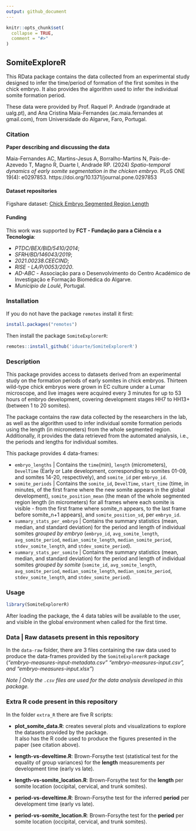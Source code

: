 ```yaml
---
output: github_document
---
```


<!-- README.md is generated from README.Rmd. Please edit this file -->

```r
knitr::opts_chunk$set(
  collapse = TRUE,
  comment = "#>"
)
```

## SomiteExploreR

This RData package contains the data collected from an experimental study designed to infer the time/period of formation of the first somites in the chick embryo. It also provides the algorithm used to infer the individual somite formation period.

These data were provided by Prof. Raquel P. Andrade (rgandrade at ualg.pt), and
Ana Cristina Maia-Fernandes (ac.maia.fernandes at gmail.com), 
from Universidade do Algarve, Faro, Portugal.


### Citation

**Paper describing and discussing the data**

Maia-Fernandes AC, Martins-Jesus A, Borralho-Martins N, Pais-de-Azevedo T, Magno R, Duarte I, Andrade RP. (2024) *Spatio-temporal dynamics of early somite segmentation in the chicken embryo.* PLoS ONE 19(4): e0297853. https://doi.org/10.1371/journal.pone.0297853  


#### Dataset repositories
Figshare dataset: [Chick Embryo Segmented Region Length](https://doi.org/10.6084/m9.figshare.22341070.v3)


#### Funding 

This work was supported by **FCT - Fundação para a Ciência e a Tecnologia**:

  - *PTDC/BEX/BID/5410/2014*; 
  - *SFRH/BD/146043/2019*; 
  - *2021.00238.CEECIND*; 
  - *RISE - LA/P/0053/2020*.
  - *AD-ABC* - Associação para o Desenvolvimento do Centro Académico de Investigação e Formação Biomédica do Algarve. 
  - *Município de Loulé*, Portugal.

### Installation

If you do not have the package `remotes` install it first:

```R
install.packages("remotes")
```

Then install the package `SomiteExplorerR`:

```R
remotes::install_github('iduarte/SomiteExplorerR')
```


### Description

This package provides access to datasets derived from an experimental study on the formation periods of early somites in chick embryos. Thirteen wild-type chick embryos were grown in EC culture under a Lumar microscope, and live images were acquired every 3 minutes for up to 53 hours of embryo development, covering development stages HH7 to HH13+ (between 1 to 20 somites).

The package contains the raw data collected by the researchers in the lab, as well as the algorithm used to infer individual somite formation periods using the length (in micrometers) from the whole segmented region. Additionally, it provides the data retrieved from the automated analysis, i.e., the periods and lengths for individual somites. 

This package provides 4 data-frames:

- `embryo_lengths` | Contains the `time`(min), `length` (micrometers), `DevelTime` (Early or Late development, corresponding to somites 01-09, and somites 14-20, respectively), and `somite_id` per `embryo_id`.     
- `somite_periods` | Contains the `somite_id`, `DevelTime`, `start_time` (time, in minutes, of the first frame where the new somite appears in the global development), `somite_position_mean` (the mean of the whole segmented region length (in micrometers) for all frames where each somite is visible - from the first frame where somite_n appears, to the last frame before somite_n+1 appears), and `somite_position_sd`, per `embryo_id`.     
- `summary_stats_per_embryo` | Contains the summary statistics (mean, median, and standard deviation) for the period and length of individual somites *grouped by embryo* (`embryo_id`, `avg_somite_length`, `avg_somite_period`, `median_somite_length`, `median_somite_period`, `stdev_somite_length`, and `stdev_somite_period`).     
- `summary_stats_per_somite` | Contains the summary statistics (mean, median, and standard deviation) for the period and length of individual somites *grouped by somite* (`somite_id`, `avg_somite_length`, `avg_somite_period`, `median_somite_length`, `median_somite_period`, `stdev_somite_length`, and `stdev_somite_period`).       


### Usage

```R
library(SomiteExplorerR)
```

After loading the package, the 4 data tables will be available to the user, and visible in the global environment when called for the first time.


### Data | Raw datasets present in this repository

In the `data-raw` folder, there are 3 files containing the raw data used to produce the data-frames provided by the `SomiteExplorerR` package (*"embryo-measures-input-metadata.csv" "embryo-measures-input.csv", and "embryo-measures-input.xlsx"*)

*Note | Only the `.csv` files are used for the data analysis developed in this package.* 


### Extra R code present in this repository

In the folder `extra_R` there are five R scripts:

  - **plot_somite_data.R**: creates several plots and visualizations to explore the datasets provided by the package.    
It also has the R code used to produce the figures presented in the paper (see citation above).

  - **length-vs-develtime.R**: Brown-Forsythe test (statistical test for the equality of group variances) for the **length** measurements per development time (early vs late).
  - **length-vs-somite_location.R**: Brown-Forsythe test for the **length** per somite location (occipital, cervical, and trunk somites).
  
  - **period-vs-develtime.R**: Brown-Forsythe test for the inferred **period** per development time (early vs late).
  - **period-vs-somite_location.R**: Brown-Forsythe test for the **period** per somite location (occipital, cervical, and trunk somites).



